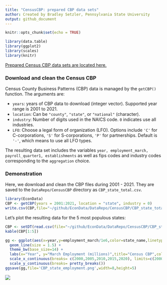 ```yaml
---
title: "CensusCBP: prepared CBP data sets"
author: Created by Bradley Setzler, Pennsylvania State University 
output: github_document
---
```


```r
knitr::opts_chunk$set(echo = TRUE)
```

```r
library(data.table)
library(ggplot2)
library(scales)
library(knitr)
```



[Prepared Census CBP data sets are located here.](https://github.com/setzler/EconData/tree/master/DataRepo/CensusCBP/)



### Download and clean the Census CBP


Census County Business Patterns (CBP) data is managed by the `getCBP()` function. The arguments are:

- `years`: years of CBP data to download (integer vector). Supported year range is 2001 to 2021.
- `location`: Can be `"county"`, `"state"`, or `"national"` (character).
- `industry`: Number of digits used in the NAICS code. `0` indicates use all industries.
- `LFO`: Choose a legal form of organization (LFO). Options include `'C'` for C-corporations, `'S'` for S-corporations, `'P'` for partnerships. Default is `'-'`, which means to use all LFO types.

The resulting data set includes the variables `year, employment_march, payroll_quarter1, establishments` as well as fips codes and industry codes corresponding to the `aggregation` choice.



### Demonstration

Here, we download and clean the CBP files during 2001 - 2021. They are saved to the `DataRepo/CensusCBP` directory as `CBP_state_total.csv`.

```r
library(EconData)
CBP <- getCBP(years = 2001:2021, location = "state", industry = 0) 
write.csv(CBP,file="~/github/EconData/DataRepo/CensusCBP/CBP_state_total.csv", row.names=F)

```


Let's plot the resulting data for the 5 most populous states:

```r

CBP <- setDT(read.csv(file="~/github/EconData/DataRepo/CensusCBP/CBP_state_total.csv"))
kable(CBP[1:5])

gg <- ggplot(aes(x=year,y=employment_march/1e6,color=state_name,linetype=state_name),data=CBP[state_name %in% c('California','Florida','Illinois','New York','Texas')]) + 
  geom_line(size = 1.5) +
  theme_bw(base_size=14) + 
  labs(x="Year", y="March Employment (millions)",title="Census CBP",color="State",linetype="State") +
  scale_x_continuous(breaks= c(2000,2005,2010,2015,2020), limits=c(2000,2021)) +
  scale_y_continuous(breaks= pretty_breaks())
ggsave(gg,file='CBP_state_employment.png',width=8,height=5)

```

![](CBP_state_employment.png)

